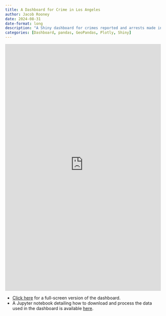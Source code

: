 ```yaml
---
title: A Dashboard for Crime in Los Angeles
author: Jacob Rooney
date: 2024-08-31
date-format: long
description: "A Shiny dashboard for crimes reported and arrests made in Los Angeles from 2020 through 2024."
categories: [Dashboard, pandas, GeoPandas, Plotly, Shiny]
---
```


:::{.column-page}
<iframe
	src="https://jhrooney-la-crime-dashboard.hf.space"
	frameborder="0"
  height="800"
  width="100%"
></iframe>
:::

- [Click here](https://jhrooney-la-crime-dashboard.hf.space) for a full-screen version of the dashboard.
- A Jupyter notebook detailing how to download and process the data used in the dashboard is available [here](https://github.com/jhrooney/jhrooney.github.io/blob/8a6a3ecda5869f68f5cbff72cc29a3a7d4728c2f/blog/posts/2024-08-31-la-crime-dashboard/data_processing.ipynb).
